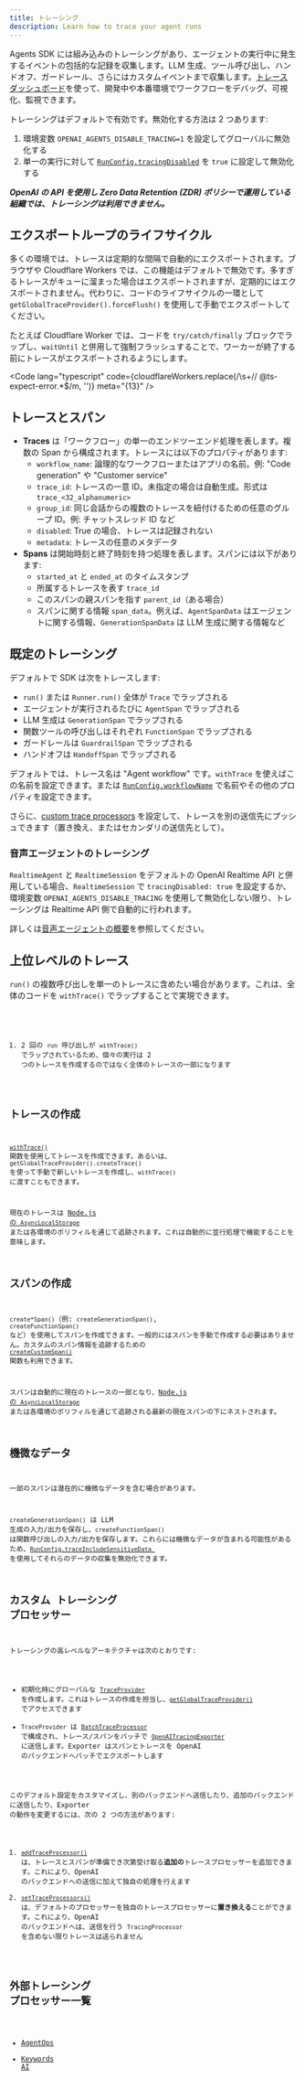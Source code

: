 ```yaml
---
title: トレーシング
description: Learn how to trace your agent runs
---
```



Agents SDK には組み込みのトレーシングがあり、エージェントの実行中に発生するイベントの包括的な記録を収集します。LLM 生成、ツール呼び出し、ハンドオフ、ガードレール、さらにはカスタムイベントまで収集します。[トレース ダッシュボード](https://platform.openai.com/traces)を使って、開発中や本番環境でワークフローをデバッグ、可視化、監視できます。

<Aside type="note">

トレーシングはデフォルトで有効です。無効化する方法は 2 つあります:

1. 環境変数 `OPENAI_AGENTS_DISABLE_TRACING=1` を設定してグローバルに無効化する
2. 単一の実行に対して [`RunConfig.tracingDisabled`](/openai-agents-js/openai/agents-core/type-aliases/runconfig/#tracingdisabled) を `true` に設定して無効化する

**_OpenAI の API を使用し Zero Data Retention (ZDR) ポリシーで運用している組織では、トレーシングは利用できません。_**

</Aside>

## エクスポートループのライフサイクル

多くの環境では、トレースは定期的な間隔で自動的にエクスポートされます。ブラウザや Cloudflare Workers では、この機能はデフォルトで無効です。多すぎるトレースがキューに溜まった場合はエクスポートされますが、定期的にはエクスポートされません。代わりに、コードのライフサイクルの一環として `getGlobalTraceProvider().forceFlush()` を使用して手動でエクスポートしてください。

たとえば Cloudflare Worker では、コードを `try/catch/finally` ブロックでラップし、`waitUntil` と併用して強制フラッシュすることで、ワーカーが終了する前にトレースがエクスポートされるようにします。

<Code
  lang="typescript"
  code={cloudflareWorkers.replace(/\s+\/\/ @ts-expect-error.*$/m, '')}
  meta="{13}"
/>

## トレースとスパン

- **Traces** は「ワークフロー」の単一のエンドツーエンド処理を表します。複数の Span から構成されます。トレースには以下のプロパティがあります:
  - `workflow_name`: 論理的なワークフローまたはアプリの名前。例: "Code generation" や "Customer service"
  - `trace_id`: トレースの一意 ID。未指定の場合は自動生成。形式は `trace_<32_alphanumeric>`
  - `group_id`: 同じ会話からの複数のトレースを紐付けるための任意のグループ ID。例: チャットスレッド ID など
  - `disabled`: True の場合、トレースは記録されない
  - `metadata`: トレースの任意のメタデータ
- **Spans** は開始時刻と終了時刻を持つ処理を表します。スパンには以下があります:
  - `started_at` と `ended_at` のタイムスタンプ
  - 所属するトレースを表す `trace_id`
  - このスパンの親スパンを指す `parent_id`（ある場合）
  - スパンに関する情報 `span_data`。例えば、`AgentSpanData` はエージェントに関する情報、`GenerationSpanData` は LLM 生成に関する情報など

## 既定のトレーシング

デフォルトで SDK は次をトレースします:

- `run()` または `Runner.run()` 全体が `Trace` でラップされる
- エージェントが実行されるたびに `AgentSpan` でラップされる
- LLM 生成は `GenerationSpan` でラップされる
- 関数ツールの呼び出しはそれぞれ `FunctionSpan` でラップされる
- ガードレールは `GuardrailSpan` でラップされる
- ハンドオフは `HandoffSpan` でラップされる

デフォルトでは、トレース名は "Agent workflow" です。`withTrace` を使えばこの名前を設定できます。または [`RunConfig.workflowName`](/openai-agents-js/openai/agents-core/type-aliases/runconfig/#workflowname) で名前やその他のプロパティを設定できます。

さらに、[custom trace processors](#custom-tracing-processors) を設定して、トレースを別の送信先にプッシュできます（置き換え、またはセカンダリの送信先として）。

### 音声エージェントのトレーシング

`RealtimeAgent` と `RealtimeSession` をデフォルトの OpenAI Realtime API と併用している場合、`RealtimeSession` で `tracingDisabled: true` を設定するか、環境変数 `OPENAI_AGENTS_DISABLE_TRACING` を使用して無効化しない限り、トレーシングは Realtime API 側で自動的に行われます。

詳しくは[音声エージェントの概要](/openai-agents-js/ja/guides/voice-agents)を参照してください。

## 上位レベルのトレース

`run()` の複数呼び出しを単一のトレースに含めたい場合があります。これは、全体のコードを `withTrace()` でラップすることで実現できます。

<Code lang="typescript" code={customTraceExample} />

1. 2 回の `run` 呼び出しが `withTrace()` でラップされているため、個々の実行は 2 つのトレースを作成するのではなく全体のトレースの一部になります

## トレースの作成

[`withTrace()`](/openai-agents-js/openai/agents-core/functions/withtrace/) 関数を使用してトレースを作成できます。あるいは、`getGlobalTraceProvider().createTrace()` を使って手動で新しいトレースを作成し、`withTrace()` に渡すこともできます。

現在のトレースは [Node.js の `AsyncLocalStorage`](https://nodejs.org/api/async_context.html#class-asynclocalstorage) または各環境のポリフィルを通じて追跡されます。これは自動的に並行処理で機能することを意味します。

## スパンの作成

`create*Span()`（例: `createGenerationSpan()`, `createFunctionSpan()` など）を使用してスパンを作成できます。一般的にはスパンを手動で作成する必要はありません。カスタムのスパン情報を追跡するための [`createCustomSpan()`](/openai-agents-js/openai/agents-core/functions/createcustomspan/) 関数も利用できます。

スパンは自動的に現在のトレースの一部となり、[Node.js の `AsyncLocalStorage`](https://nodejs.org/api/async_context.html#class-asynclocalstorage) または各環境のポリフィルを通じて追跡される最新の現在スパンの下にネストされます。

## 機微なデータ

一部のスパンは潜在的に機微なデータを含む場合があります。

`createGenerationSpan()` は LLM 生成の入力/出力を保存し、`createFunctionSpan()` は関数呼び出しの入力/出力を保存します。これらには機微なデータが含まれる可能性があるため、[`RunConfig.traceIncludeSensitiveData
`](/openai-agents-js/openai/agents-core/type-aliases/runconfig/#traceincludesensitivedata) を使用してそれらのデータの収集を無効化できます。

## カスタム トレーシング プロセッサー

トレーシングの高レベルなアーキテクチャは次のとおりです:

- 初期化時にグローバルな [`TraceProvider`](/openai-agents-js/openai/agents-core/classes/traceprovider) を作成します。これはトレースの作成を担当し、[`getGlobalTraceProvider()`](/openai-agents-js/openai/agents-core/functions/getglobaltraceprovider/) でアクセスできます
- `TraceProvider` は [`BatchTraceProcessor`](/openai-agents-js/openai/agents-core/classes/batchtraceprocessor/) で構成され、トレース/スパンをバッチで [`OpenAITracingExporter`](/openai-agents-js/openai/agents-openai/classes/openaitracingexporter/) に送信します。Exporter はスパンとトレースを OpenAI のバックエンドへバッチでエクスポートします

このデフォルト設定をカスタマイズし、別のバックエンドへ送信したり、追加のバックエンドに送信したり、Exporter の動作を変更するには、次の 2 つの方法があります:

1. [`addTraceProcessor()`](/openai-agents-js/openai/agents-core/functions/addtraceprocessor) は、トレースとスパンが準備でき次第受け取る**追加の**トレースプロセッサーを追加できます。これにより、OpenAI のバックエンドへの送信に加えて独自の処理を行えます
2. [`setTraceProcessors()`](/openai-agents-js/openai/agents-core/functions/settraceprocessors) は、デフォルトのプロセッサーを独自のトレースプロセッサーに**置き換える**ことができます。これにより、OpenAI のバックエンドへは、送信を行う `TracingProcessor` を含めない限りトレースは送られません

## 外部トレーシング プロセッサー一覧

- [AgentOps](https://docs.agentops.ai/v2/usage/typescript-sdk#openai-agents-integration)
- [Keywords AI](https://docs.keywordsai.co/integration/development-frameworks/openai-agents-sdk-js)
